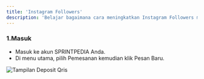 ```yaml
---
title: 'Instagram Followers'
description: 'Belajar bagaimana cara meningkatkan Instagram Followers menggunakan SPRINTPEDIA.'
---
```


### 1.Masuk
- Masuk ke akun <Tooltip tip="SMM Panel Indonesia">SPRINTPEDIA</Tooltip> Anda.
- Di menu utama, pilih Pemesanan kemudian klik Pesan Baru.  
<Frame>
<img src="/images/deposit-qris.png" alt="Tampilan Deposit Qris" />
</Frame>